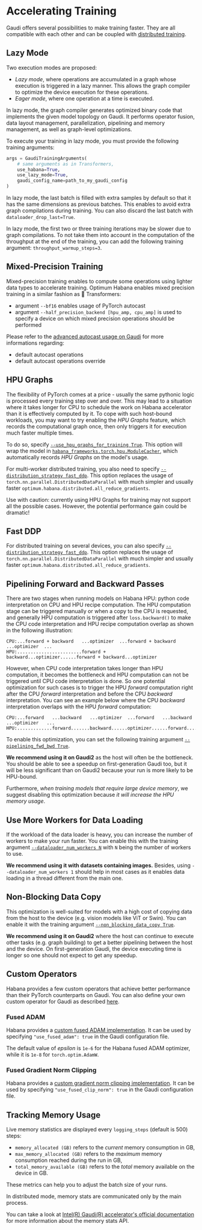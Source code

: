 <!---
Copyright 2022 The HuggingFace Team. All rights reserved.

Licensed under the Apache License, Version 2.0 (the "License");
you may not use this file except in compliance with the License.
You may obtain a copy of the License at

    http://www.apache.org/licenses/LICENSE-2.0

Unless required by applicable law or agreed to in writing, software
distributed under the License is distributed on an "AS IS" BASIS,
WITHOUT WARRANTIES OR CONDITIONS OF ANY KIND, either express or implied.
See the License for the specific language governing permissions and
limitations under the License.
-->

# Accelerating Training

Gaudi offers several possibilities to make training faster.
They are all compatible with each other and can be coupled with [distributed training](https://huggingface.co/docs/optimum/habana/usage_guides/distributed).


## Lazy Mode

Two execution modes are proposed:
- *Lazy mode*, where operations are accumulated in a graph whose execution is triggered in a lazy manner. This allows the graph compiler to optimize the device execution for these operations.
- *Eager mode*, where one operation at a time is executed.

In lazy mode, the graph compiler generates optimized binary code that implements the given model topology on Gaudi. It performs operator fusion, data layout management, parallelization, pipelining and memory management, as well as graph-level optimizations.

To execute your training in lazy mode, you must provide the following training arguments:
```python
args = GaudiTrainingArguments(
    # same arguments as in Transformers,
    use_habana=True,
    use_lazy_mode=True,
    gaudi_config_name=path_to_my_gaudi_config
)
```

<Tip>

In lazy mode, the last batch is filled with extra samples by default so that it has the same dimensions as previous batches.
This enables to avoid extra graph compilations during training.
You can also discard the last batch with `dataloader_drop_last=True`.

</Tip>

<Tip>

In lazy mode, the first two or three training iterations may be slower due to graph compilations.
To not take them into account in the computation of the throughput at the end of the training, you can add the following training argument: `throughput_warmup_steps=3`.

</Tip>


## Mixed-Precision Training

Mixed-precision training enables to compute some operations using lighter data types to accelerate training.
Optimum Habana enables mixed precision training in a similar fashion as 🤗 Transformers:
- argument `--bf16` enables usage of PyTorch autocast
- argument `--half_precision_backend [hpu_amp, cpu_amp]` is used to specify a device on which mixed precision operations should be performed


<Tip warning={true}>

Please refer to the [advanced autocast usage on Gaudi](https://docs.habana.ai/en/latest/PyTorch/PyTorch_Mixed_Precision/Autocast.html) for more informations regarding:
- default autocast operations
- default autocast operations override

</Tip>


## HPU Graphs

The flexibility of PyTorch comes at a price - usually the same pythonic logic is processed every training step over and over.
This may lead to a situation where it takes longer for CPU to schedule the work on Habana accelerator than it is effectively computed by it.
To cope with such host-bound workloads, you may want to try enabling the _HPU Graphs_ feature, which records the computational graph once, then only triggers it for execution much faster multiple times.

To do so, specify [`--use_hpu_graphs_for_training True`](https://huggingface.co/docs/optimum/habana/package_reference/trainer#optimum.habana.GaudiTrainingArguments.use_hpu_graphs_for_training).
This option will wrap the model in [`habana_frameworks.torch.hpu.ModuleCacher`](https://docs.habana.ai/en/latest/PyTorch/Model_Optimization_PyTorch/HPU_Graphs_Training.html#training-loop-with-modulecacher), which automatically records _HPU Graphs_ on the model's usage.

For multi-worker distributed training, you also need to specify [`--distribution_strategy fast_ddp`](https://huggingface.co/docs/optimum/habana/package_reference/trainer#optimum.habana.GaudiTrainingArguments.distribution_strategy).
This option replaces the usage of `torch.nn.parallel.DistributedDataParallel` with much simpler and usually faster `optimum.habana.distributed.all_reduce_gradients`.

<Tip warning={true}>

Use with caution: currently using HPU Graphs for training may not support all the possible cases.
However, the potential performance gain could be dramatic!

</Tip>


## Fast DDP

For distributed training on several devices, you can also specify [`--distribution_strategy fast_ddp`](https://huggingface.co/docs/optimum/habana/package_reference/trainer#optimum.habana.GaudiTrainingArguments.distribution_strategy).
This option replaces the usage of `torch.nn.parallel.DistributedDataParallel` with much simpler and usually faster `optimum.habana.distributed.all_reduce_gradients`.


## Pipelining Forward and Backward Passes

There are two stages when running models on Habana HPU: python code interpretation on CPU and HPU recipe computation.
The HPU computation stage can be triggered manually or when a copy to the CPU is requested, and generally HPU computation is triggered after `loss.backward()` to make the CPU code interpretation and HPU recipe computation overlap as shown in the following illustration:

```
CPU:...forward + backward   ...optimizer  ...forward + backward   ...optimizer  ...
HPU:........................forward + backward...optimizer......forward + backward...optimizer
```

However, when CPU code interpretation takes longer than HPU computation, it becomes the bottleneck and HPU computation can not be triggered until CPU code interpretation is done.
So one potential optimization for such cases is to trigger the HPU *forward* computation right after the CPU *forward* interpretation and before the CPU *backward* interpretation.
You can see an example below where the CPU *backward* interpretation overlaps with the HPU *forward* computation:

```
CPU:...forward   ...backward   ...optimizer  ...forward   ...backward   ...optimizer   ...
HPU:.............forward.......backward......optimizer......forward.....backward.......optimizer
```

To enable this optimization, you can set the following training argument [`--pipelining_fwd_bwd True`](https://huggingface.co/docs/optimum/habana/package_reference/trainer#optimum.habana.GaudiTrainingArguments.pipelining_fwd_bwd).

**We recommend using it on Gaudi2** as the host will often be the bottleneck.
You should be able to see a speedup on first-generation Gaudi too, but it will be less significant than on Gaudi2 because your run is more likely to be HPU-bound.

Furthermore, *when training models that require large device memory*, we suggest disabling this optimization because *it will increase the HPU memory usage*.


## Use More Workers for Data Loading

If the workload of the data loader is heavy, you can increase the number of workers to make your run faster.
You can enable this with the training argument [`--dataloader_num_workers N`](https://huggingface.co/docs/transformers/main_classes/trainer#transformers.TrainingArguments.dataloader_num_workers) with `N` being the number of workers to use.

**We recommend using it with datasets containing images.**
Besides, using `--dataloader_num_workers 1` should help in most cases as it enables data loading in a thread different from the main one.


## Non-Blocking Data Copy

This optimization is well-suited for models with a high cost of copying data from the host to the device (e.g. vision models like ViT or Swin).
You can enable it with the training argument [`--non_blocking_data_copy True`](https://huggingface.co/docs/optimum/habana/package_reference/trainer#optimum.habana.GaudiTrainingArguments.non_blocking_data_copy).

**We recommend using it on Gaudi2** where the host can continue to execute other tasks (e.g. graph building) to get a better pipelining between the host and the device.
On first-generation Gaudi, the device executing time is longer so one should not expect to get any speedup.


## Custom Operators

Habana provides a few custom operators that achieve better performance than their PyTorch counterparts on Gaudi.
You can also define your own custom operator for Gaudi as described [here](https://docs.habana.ai/en/latest/PyTorch/PyTorch_CustomOp_API/page_index.html).


### Fused ADAM

Habana provides a [custom fused ADAM implementation](https://docs.habana.ai/en/latest/PyTorch/Model_Optimization_PyTorch/Custom_Ops_PyTorch.html#custom-optimizers).
It can be used by specifying `"use_fused_adam": true` in the Gaudi configuration file.

<Tip warning={true}>

The default value of *epsilon* is `1e-6` for the Habana fused ADAM optimizer, while it is `1e-8` for `torch.optim.AdamW`.

</Tip>


### Fused Gradient Norm Clipping

Habana provides a [custom gradient norm clipping implementation](https://docs.habana.ai/en/latest/PyTorch/Model_Optimization_PyTorch/Custom_Ops_PyTorch.html#other-custom-ops).
It can be used by specifying `"use_fused_clip_norm": true` in the Gaudi configuration file.


## Tracking Memory Usage

Live memory statistics are displayed every `logging_steps` (default is 500) steps:
- `memory_allocated (GB)` refers to the *current* memory consumption in GB,
- `max_memory_allocated (GB)` refers to the *maximum* memory consumption reached during the run in GB,
- `total_memory_available (GB)` refers to the *total* memory available on the device in GB.

These metrics can help you to adjust the batch size of your runs.

<Tip warning={true}>

In distributed mode, memory stats are communicated only by the main process.

</Tip>

You can take a look at [Intel(R) Gaudi(R) accelerator's official documentation](https://docs.habana.ai/en/latest/PyTorch/PyTorch_User_Guide/Python_Packages.html#memory-stats-apis) for more information about the memory stats API.